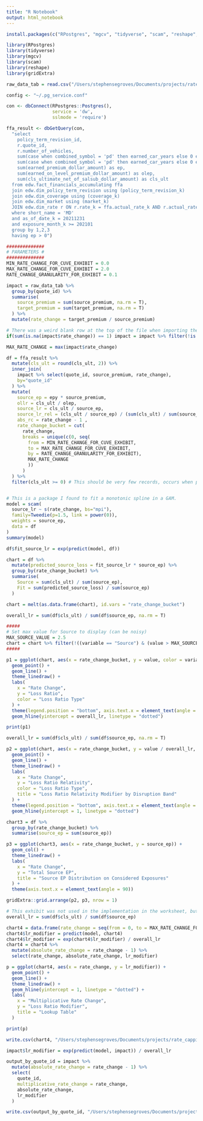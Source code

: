 ```yaml
---
title: "R Notebook"
output: html_notebook
---
```


```r
install.packages(c("RPostgres", "mgcv", "tidyverse", "scam", "reshape", "gridExtra"))
```

```r
library(RPostgres)
library(tidyverse)
library(mgcv)
library(scam)
library(reshape)
library(gridExtra)
```

```r
raw_data_tab = read.csv("/Users/stephensegroves/Documents/projects/rate_capping_loss/example/md_raw_data.csv", stringsAsFactors = F)
```

```r
config <- "~/.pg_service.conf"

con <- dbConnect(RPostgres::Postgres(),
                 service = 'dw',
                 sslmode = 'require')

ffa_result <- dbGetQuery(con,
  "select
    policy_term_revision_id,
    r.quote_id,
    r.number_of_vehicles,
    sum(case when combined_symbol = 'pd' then earned_car_years else 0 end) as pd_ecy,
    sum(case when combined_symbol = 'pd' then earned_car_years else 0 end) / r.number_of_vehicles as epy,
    sum(earned_premium_dollar_amount) as ep,
    sum(earned_on_level_premium_dollar_amount) as olep,
    sum(cls_ultimate_net_of_salsub_dollar_amount) as cls_ult
  from edw.fact_financials_accumulating ffa
  join edw.dim_policy_term_revision using (policy_term_revision_k)
  join edw.dim_coverage using (coverage_k)
  join edw.dim_market using (market_k)
  JOIN edw.dim_rate r ON r.rate_k = ffa.actual_rate_k AND r.actual_rate_indicator = 1
  where short_name = 'MD'
  and as_of_date_k = 20211231
  and exposure_month_k >= 202101
  group by 1,2,3
  having ep > 0")
```


```r
##############
# PARAMETERS #
##############
MIN_RATE_CHANGE_FOR_CUVE_EXHIBIT = 0.0
MAX_RATE_CHANGE_FOR_CUVE_EXHIBIT = 2.0
RATE_CHANGE_GRANULARITY_FOR_EXHIBIT = 0.1

impact = raw_data_tab %>% 
  group_by(quote_id) %>% 
  summarise(
    source_premium = sum(source_premium, na.rm = T),
    target_premium = sum(target_premium, na.rm = T)
  ) %>% 
  mutate(rate_change = target_premium / source_premium)

# There was a weird blank row at the top of the file when importing the .csv
if(sum(is.na(impact$rate_change)) == 1) impact = impact %>% filter(!is.na(rate_change))

MAX_RATE_CHANGE = max(impact$rate_change)

df = ffa_result %>% 
  mutate(cls_ult = round(cls_ult, 2)) %>% 
  inner_join(
    impact %>% select(quote_id, source_premium, rate_change), 
    by="quote_id"
  ) %>% 
  mutate(
    source_ep = epy * source_premium,
    ollr = cls_ult / olep,
    source_lr = cls_ult / source_ep,
    source_lr_rel = (cls_ult / source_ep) / (sum(cls_ult) / sum(source_ep)),
    abs_rc = rate_change - 1 ,
    rate_change_bucket = cut(
      rate_change, 
      breaks = unique(c(0, seq(
        from = MIN_RATE_CHANGE_FOR_CUVE_EXHIBIT, 
        to = MAX_RATE_CHANGE_FOR_CUVE_EXHIBIT,
        by = RATE_CHANGE_GRANULARITY_FOR_EXHIBIT), 
        MAX_RATE_CHANGE
        ))
      )
  ) %>%
  filter(cls_ult >= 0) # This should be very few records, occurs when paid salvage / subro exceeds paid loss.


# This is a package I found to fit a monotonic spline in a GAM.
model = scam(
  source_lr ~ s(rate_change, bs="mpi"),
  family=Tweedie(p=1.5, link = power(0)), 
  weights = source_ep, 
  data = df
)
summary(model)

df$fit_source_lr = exp(predict(model, df))

chart = df %>% 
  mutate(predicted_source_loss = fit_source_lr * source_ep) %>% 
  group_by(rate_change_bucket) %>% 
  summarise(
    Source = sum(cls_ult) / sum(source_ep),
    Fit = sum(predicted_source_loss) / sum(source_ep)
  )

chart = melt(as.data.frame(chart), id.vars = "rate_change_bucket")

overall_lr = sum(df$cls_ult) / sum(df$source_ep, na.rm = T)

#####
# Set max value for Source to display (can be noisy)
MAX_SOURCE_VALUE = 2.5
chart = chart %>% filter(!((variable == "Source") & (value > MAX_SOURCE_VALUE)))
#####

p1 = ggplot(chart, aes(x = rate_change_bucket, y = value, color = variable, group = variable)) +
  geom_point() + 
  geom_line() + 
  theme_linedraw() + 
  labs(
    x = "Rate Change",
    y = "Loss Ratio",
    color = "Loss Ratio Type"
  ) +
  theme(legend.position = "bottom", axis.text.x = element_text(angle = 90)) +
  geom_hline(yintercept = overall_lr, linetype = "dotted")

print(p1)
```


```r
overall_lr = sum(df$cls_ult) / sum(df$source_ep, na.rm = T)

p2 = ggplot(chart, aes(x = rate_change_bucket, y = value / overall_lr, color = variable, group = variable)) +
  geom_point() + 
  geom_line() + 
  theme_linedraw() + 
  labs(
    x = "Rate Change",
    y = "Loss Ratio Relativity",
    color = "Loss Ratio Type",
    title = "Loss Ratio Relativity Modifier by Disruption Band"
  ) +
  theme(legend.position = "bottom", axis.text.x = element_text(angle = 90)) + 
  geom_hline(yintercept = 1, linetype = "dotted")

chart3 = df %>% 
  group_by(rate_change_bucket) %>% 
  summarise(source_ep = sum(source_ep))

p3 = ggplot(chart3, aes(x = rate_change_bucket, y = source_ep)) + 
  geom_col() + 
  theme_linedraw() + 
  labs(
    x = "Rate Change",
    y = "Total Source EP",
    title = "Source EP Distribution on Considered Exposures"
  ) + 
  theme(axis.text.x = element_text(angle = 90)) 

gridExtra::grid.arrange(p2, p3, nrow = 1)
```



```r
# This exhibit was not used in the implementation in the worksheet, but I've left this cell in case anyone's curious.
overall_lr = sum(df$cls_ult) / sum(df$source_ep)

chart4 = data.frame(rate_change = seq(from = 0, to = MAX_RATE_CHANGE_FOR_CUVE_EXHIBIT, by = 0.1))
chart4$lr_modifier = predict(model, chart4)
chart4$lr_modifier = exp(chart4$lr_modifier) / overall_lr
chart4 = chart4 %>% 
  mutate(absolute_rate_change = rate_change - 1) %>% 
  select(rate_change, absolute_rate_change, lr_modifier)

p = ggplot(chart4, aes(x = rate_change, y = lr_modifier)) + 
  geom_point() + 
  geom_line() +
  theme_linedraw() + 
  geom_hline(yintercept = 1, linetype = "dotted") + 
  labs(
    x = "Multiplicative Rate Change",
    y = "Loss Ratio Modifier",
    title = "Lookup Table"
  )

print(p)
```

```r
write.csv(chart4, "/Users/stephensegroves/Documents/projects/rate_capping_loss/example/table_output_test.csv")
```

```r
impact$lr_modifier = exp(predict(model, impact)) / overall_lr

output_by_quote_id = impact %>% 
  mutate(absolute_rate_change = rate_change - 1) %>% 
  select(
    quote_id,
    multiplicative_rate_change = rate_change, 
    absolute_rate_change,
    lr_modifier
  ) 

write.csv(output_by_quote_id, "/Users/stephensegroves/Documents/projects/rate_capping_loss/example/output_by_quote_id_test.csv")
```































